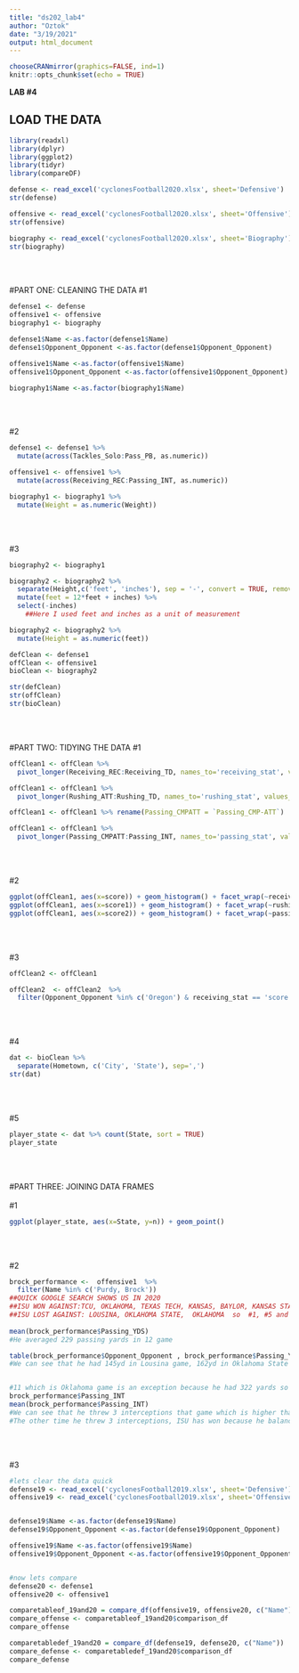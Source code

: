 ```yaml
---
title: "ds202_lab4"
author: "Oztok"
date: "3/19/2021"
output: html_document
---
```


```r
chooseCRANmirror(graphics=FALSE, ind=1)
knitr::opts_chunk$set(echo = TRUE)
```


**LAB #4**

## LOAD THE DATA
```r
library(readxl)
library(dplyr)
library(ggplot2)
library(tidyr)
library(compareDF)

defense <- read_excel('cyclonesFootball2020.xlsx', sheet='Defensive')
str(defense)

offensive <- read_excel('cyclonesFootball2020.xlsx', sheet='Offensive')
str(offensive)

biography <- read_excel('cyclonesFootball2020.xlsx', sheet='Biography')
str(biography)
```
<br>
<br>


#PART ONE: CLEANING THE DATA
#1
```r
defense1 <- defense
offensive1 <- offensive
biography1 <- biography

defense1$Name <-as.factor(defense1$Name)
defense1$Opponent_Opponent <-as.factor(defense1$Opponent_Opponent)

offensive1$Name <-as.factor(offensive1$Name)
offensive1$Opponent_Opponent <-as.factor(offensive1$Opponent_Opponent)

biography1$Name <-as.factor(biography1$Name)
```
<br>
<br>

#2
```r
defense1 <- defense1 %>%
  mutate(across(Tackles_Solo:Pass_PB, as.numeric))

offensive1 <- offensive1 %>%
  mutate(across(Receiving_REC:Passing_INT, as.numeric))

biography1 <- biography1 %>%
  mutate(Weight = as.numeric(Weight))
```
<br>
<br>

#3
```r
biography2 <- biography1

biography2 <- biography2 %>%
  separate(Height,c('feet', 'inches'), sep = '-', convert = TRUE, remove = FALSE) %>%
  mutate(feet = 12*feet + inches) %>%
  select(-inches)
    ##Here I used feet and inches as a unit of measurement

biography2 <- biography2 %>%
  mutate(Height = as.numeric(feet))

defClean <- defense1
offClean <- offensive1
bioClean <- biography2

str(defClean)
str(offClean)
str(bioClean)
```
<br>
<br>

#PART TWO: TIDYING THE DATA
#1
```r
offClean1 <- offClean %>%
  pivot_longer(Receiving_REC:Receiving_TD, names_to='receiving_stat', values_to='score')

offClean1 <- offClean1 %>%
  pivot_longer(Rushing_ATT:Rushing_TD, names_to='rushing_stat', values_to='score1')

offClean1 <- offClean1 %>% rename(Passing_CMPATT = `Passing_CMP-ATT`)

offClean1 <- offClean1 %>%
  pivot_longer(Passing_CMPATT:Passing_INT, names_to='passing_stat', values_to='score2')
```
<br>
<br>

#2
```r
ggplot(offClean1, aes(x=score)) + geom_histogram() + facet_wrap(~receiving_stat, scales='free_y')
ggplot(offClean1, aes(x=score1)) + geom_histogram() + facet_wrap(~rushing_stat, scales='free_y')
ggplot(offClean1, aes(x=score2)) + geom_histogram() + facet_wrap(~passing_stat, scales='free_y')
```
<br>
<br>

#3
```r
offClean2 <- offClean1

offClean2  <- offClean2  %>%
  filter(Opponent_Opponent %in% c('Oregon') & receiving_stat == 'score')
```
<br>
<br>

#4
```r
dat <- bioClean %>%
  separate(Hometown, c('City', 'State'), sep=',')
str(dat)
```
<br>
<br>

#5
```r
player_state <- dat %>% count(State, sort = TRUE)
player_state
```
<br>
<br>

#PART THREE: JOINING DATA FRAMES
<br>
<br>
#1
```r
ggplot(player_state, aes(x=State, y=n)) + geom_point()
```
<br>
<br>

#2
```r
brock_performance <-  offensive1  %>%
  filter(Name %in% c('Purdy, Brock'))
##QUICK GOOGLE SEARCH SHOWS US IN 2020
##ISU WON AGAINST:TCU, OKLAHOMA, TEXAS TECH, KANSAS, BAYLOR, KANSAS STATE, TEXAS, WEST VIRGINIA, OREGON #
##ISU LOST AGAINST: LOUSINA, OKLAHOMA STATE,  OKLAHOMA  so  #1, #5 and #11 for our table
 
mean(brock_performance$Passing_YDS)
#He averaged 229 passing yards in 12 game

table(brock_performance$Opponent_Opponent , brock_performance$Passing_YDS)
#We can see that he had 145yd in Lousina game, 162yd in Oklahoma State which is lower than his average- THis could be an explanation why ISU has lost


#11 which is Oklahoma game is an exception because he had 322 yards so let's look at his interception numbers because interceptions are negative for offense and huge advantage for opposite team
brock_performance$Passing_INT
mean(brock_performance$Passing_INT)
#We can see that he threw 3 interceptions that game which is higher than his average of 0.75 so that could be an explanation why they lost.
#The other time he threw 3 interceptions, ISU has won because he balanced that with 3 Passing TD and 55 Rushing yards which was his second best yardage for this season.

```
<br>
<br>

#3
```r
#lets clear the data quick
defense19 <- read_excel('cyclonesFootball2019.xlsx', sheet='Defensive')
offensive19 <- read_excel('cyclonesFootball2019.xlsx', sheet='Offensive')


defense19$Name <-as.factor(defense19$Name)
defense19$Opponent_Opponent <-as.factor(defense19$Opponent_Opponent)

offensive19$Name <-as.factor(offensive19$Name)
offensive19$Opponent_Opponent <-as.factor(offensive19$Opponent_Opponent)


#now lets compare
defense20 <- defense1
offensive20 <- offensive1

comparetableof_19and20 = compare_df(offensive19, offensive20, c("Name"))
compare_offense <- comparetableof_19and20$comparison_df
compare_offense

comparetabledef_19and20 = compare_df(defense19, defense20, c("Name"))
compare_defense <- comparetabledef_19and20$comparison_df
compare_defense
```
<br>
<br>



